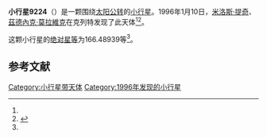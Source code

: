 {{Infobox planet
| bgcolour = #FFFFC0
| name = 9224 Zelezny
| symbol = 
| image = 
| caption = 
| discovery = yes
| discovery_ref = 
| discoverer = [[米洛斯·提奇|米洛斯·提奇]]、[[茲德內克·莫拉維克|茲德內克·莫拉維克]]
| discovery_site = [[克列特|克列特]] 
| discovered = 1996年1月10日
| designations = yes
| mp_name = 
| named_after = 
| alt_names = 1996 AE/ 1989 ER4
| mp_category = [[主带小行星|主带小行星]]
| orbit_ref = <ref name="a">[http://ssd.jpl.nasa.gov/sbdb.cgi?sstr=9224 9224 Zelezny] {{Wayback|url=http://ssd.jpl.nasa.gov/sbdb.cgi?sstr=9224 |date=20201124034815 }}，小行星數據庫瀏覽器（JPL Small-Body Database Browser）－[[美国国家航空航天局|美国国家航空航天局]]喷气推进实验室</ref>
| epoch = 2456400.5 (2013年4月18日更新)
| aphelion = {{convert|2.6907172|AU|km|3|abbr=on|lk=out}}
| perihelion = {{convert|2.0549798|AU|km|3|abbr=on}}
| semimajor = {{convert|2.3728485|AU|km|3|abbr=on}}
| eccentricity = 0.1339608
| period = 1335.06818 [[日|日]]<br />3.66[[儒略年|儒略年]]
| avg_speed = 
| inclination = 5.14717
| asc_node = 239.53711
| mean_anomaly = 
| arg_peri = 166.48939
| satellites = 
| physical_characteristics = yes
| dimensions = 
| mass = 
| density = 
| surface_grav = 
| escape_velocity = 
| sidereal_day = 
| axial_tilt = 
| pole_ecliptic_lat = 
| pole_ecliptic_lon = 
| albedo = 
| temperatures= 
| temp_name1 = 
| mean_temp_1 = 
| max_temp_1 = 
| temp_name2 = 
| max_temp_2 = 
| spectral_type = 
| abs_magnitude = 166.48939
}}

'''小行星9224'''（{{lang-en|9224 Zelezny}}）是一颗围绕[[太阳|太阳]][[公转|公转]]的[[小行星|小行星]]。1996年1月10日，[[米洛斯·提奇|米洛斯·提奇]]、[[茲德內克·莫拉維克|茲德內克·莫拉維克]]在克列特发现了此天体<ref name="a" /><ref>{{cite news|title=小行星列表|url=http://cfa-www.harvard.edu/iau/lists/NumberedMPs.txt|accessdate=2013-07-08|newspaper=哈佛大学|archive-date=2008-05-17|archive-url=https://web.archive.org/web/20080517010638/http://cfa-www.harvard.edu/iau/lists/NumberedMPs.txt|dead-url=no}}</ref>。

这颗小行星的[[绝对星等|绝对星等]]为166.48939等<ref name="a" />。

==参考文献==
{{reflist}}
{{Minor Planet Number|[[小行星9223|小行星9223]]|[[小行星9225|小行星9225]]}}

{{小天体}}

[[Category:小行星带天体|Category:小行星带天体]]
[[Category:1996年发现的小行星|Category:1996年发现的小行星]]

{{asteroid-stub}}